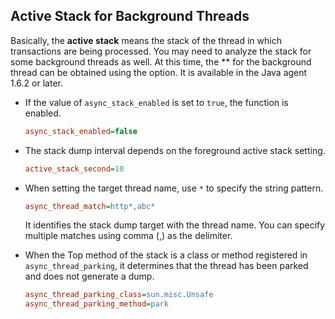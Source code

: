 ## Active Stack for Background Threads

Basically, the **active stack** means the stack of the thread in which transactions are being processed. You may need to analyze the stack for some background threads as well. At this time, the \*\* for the background thread can be obtained using the option. It is available in the Java agent 1.6.2 or later.

- If the value of `async_stack_enabled` is set to `true`, the function is enabled.

  ```ini title="whatap.conf"
  async_stack_enabled=false
  ```

- The stack dump interval depends on the foreground active stack setting.

  ```ini title="whatap.conf"
  active_stack_second=10
  ```

- When setting the target thread name, use `*` to specify the string pattern. 

  ```ini title="whatap.conf"
  async_thread_match=http*,abc*
  ```

    It identifies the stack dump target with the thread name. You can specify multiple matches using comma (,) as the delimiter.

- When the Top method of the stack is a class or method registered in `async_thread_parking`, it determines that the thread has been parked and does not generate a dump.

  ```ini title="whatap.conf"
  async_thread_parking_class=sun.misc.Unsafe
  async_thread_parking_method=park
  ```
